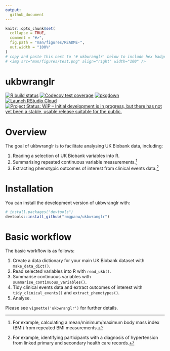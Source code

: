 ```yaml
---
output: 
  github_document
---
```


<!-- README.md is generated from README.Rmd. Please edit that file -->

```r
knitr::opts_chunk$set(
  collapse = TRUE,
  comment = "#>",
  fig.path = "man/figures/README-",
  out.width = "100%"
)
# copy and paste this next to '# ukbwranglr' below to include hex badge
# <img src="man/figures/test.png" align="right" width="100" />
```

# ukbwranglr

<!-- badges: start -->

[![R build status](https://github.com/rmgpanw/ukbwranglr/workflows/R-CMD-check/badge.svg)](https://github.com/rmgpanw/ukbwranglr/actions) [![Codecov test coverage](https://codecov.io/gh/rmgpanw/ukbwranglr/branch/main/graph/badge.svg)](https://codecov.io/gh/rmgpanw/ukbwranglr?branch=main) [![pkgdown](https://github.com/rmgpanw/ukbwranglr/workflows/pkgdown/badge.svg)](https://github.com/rmgpanw/ukbwranglr/actions) [![Launch RStudio Cloud](https://img.shields.io/badge/RStudio-Cloud-blue)](https://rstudio.cloud/project/2528744) [![Project Status: WIP – Initial development is in progress, but there has not yet been a stable, usable release suitable for the public.](https://www.repostatus.org/badges/latest/wip.svg)](https://www.repostatus.org/#wip)

<!-- badges: end -->

# Overview

The goal of ukbwranglr is to facilitate analysing UK Biobank data, including:

1.  Reading a selection of UK Biobank variables into R.
2.  Summarising repeated continuous variable measurements.[^1]
3.  Extracting phenotypic outcomes of interest from clinical events data.[^2]

[^1]: For example, calculating a mean/minimum/maximum body mass index (BMI) from repeated BMI measurements.

[^2]: For example, identifying participants with a diagnosis of hypertension from linked primary and secondary health care records.

# Installation

You can install the development version of ukbwranglr with:

```r
# install.packages("devtools")
devtools::install_github("rmgpanw/ukbwranglr")
```

# Basic workflow

The basic workflow is as follows:

1.  Create a data dictionary for your main UK Biobank dataset with `make_data_dict()`.
2.  Read selected variables into R with `read_ukb()`.
3.  Summarise continuous variables with `summarise_continuous_variables()`.
4.  Tidy clinical events data and extract outcomes of interest with `tidy_clinical_events()` and `extract_phenotypes()`.
5.  Analyse.

Please see `vignette('ukbwranglr')` for further details.
